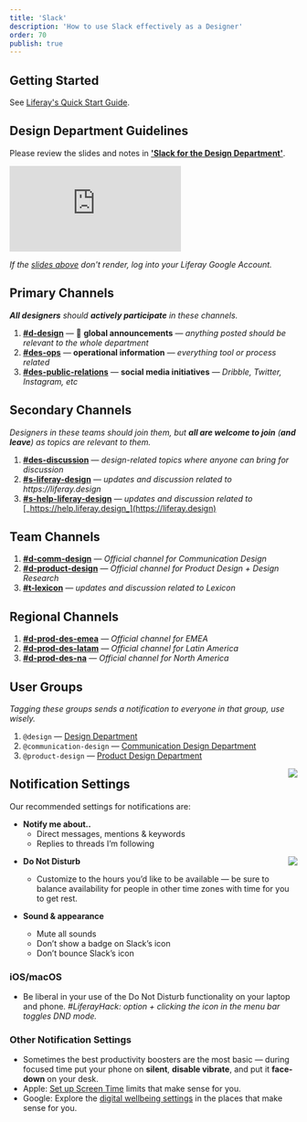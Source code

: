 ```yaml
---
title: 'Slack'
description: 'How to use Slack effectively as a Designer'
order: 70
publish: true
---
```



## Getting Started

See [Liferay's Quick Start Guide](https://docs.google.com/document/d/1xgvsMyNp0zV3AqF1JhITVWvukpJpoqfJ_Qw9YaOhqw4).

## Design Department Guidelines

Please review the slides and notes in [**'Slack for the Design Department'**](https://docs.google.com/presentation/d/1196Oe7hnMUvfIPlPbEcV9i0RCwlVf_NHrSW-cMDeiGo/edit?usp=sharing).

<Embed variant='embed.slides' src="https://docs.google.com/presentation/d/e/2PACX-1vTPri2n7TY1SOEhuoXWHqGUSbLoq4slHzCh5iukA16dtCHfBRJDyCzzluWkUgxPG-4v8J-YHJUnENfi/embed?start=false&loop=false&delayms=3000" />

_If the [slides above](https://docs.google.com/presentation/d/1196Oe7hnMUvfIPlPbEcV9i0RCwlVf_NHrSW-cMDeiGo/edit?usp=sharing) don't render, log into your Liferay Google Account._

## Primary Channels

**_All designers_** _should_ **_actively participate_** _in these channels._

1.  [**#d-design**](https://liferay.slack.com/messages/CL4FSBYE4) — 📣 **global announcements** _— anything posted should be relevant to the whole department_
2.  [**#des-ops**](https://liferay.slack.com/messages/CL2KU6A65) — **operational information** — _everything tool or process related_
3.  [**#des-public-relations**](https://join.slack.com/share/zt-e10g2l43-Eg5DaA~0kzMhmTjqKDftDA) — **social media initiatives** _— Dribble, Twitter, Instagram, etc_

## Secondary Channels

_Designers in these teams should join them, but_ **_all are welcome to join_** _(_**_and leave_**_) as topics are relevant to them._

1.  [**#des-discussion**](https://liferay.slack.com/messages/CLZ47PDJA) — _design-related topics where anyone can bring for discussion_
2.  [**#s-liferay-design**](https://liferay.slack.com/messages/CL86Q8AKS) _— updates and discussion related to https://liferay.design_
3.  [**#s-help-liferay-design**](https://liferay.slack.com/messages/CM1695YUB) _— updates and discussion related to_ [_https://help.liferay.design_](https://liferay.design)

## Team Channels

1.  [**#d-comm-design**](https://liferay.slack.com/messages/CKETJ1DTR) — _Official channel for Communication Design_
2.  [**#d-product-design**](https://liferay.slack.com/messages/CKUSM81CJ) — _Official channel for Product Design + Design Research_
4.  [**#t-lexicon**](https://liferay.slack.com/messages/CKT3L1G58) _— updates and discussion related to Lexicon_


## Regional Channels

1.  [**#d-prod-des-emea**](https://liferay.slack.com/messages/CL91HK1C5) — _Official channel for EMEA_
2.  [**#d-prod-des-latam**](https://liferay.slack.com/messages/C5K6NNR0Q) — _Official channel for Latin America_
3.  [**#d-prod-des-na**](https://liferay.slack.com/messages/CL91E76TF) — _Official channel for North America_

## User Groups

_Tagging these groups sends a notification to everyone in that group, use wisely._

1.  `@design` — [Design Department](https://loop.liferay.com/web/guest/home/-/loop/departments/_Design)
2.  `@communication-design` — [Communication Design Department](https://loop.liferay.com/web/guest/home/-/loop/departments/_Communication+Design)
3.  `@product-design` — [Product Design Department](https://loop.liferay.com/web/guest/home/-/loop/departments/_Product+Design)

<Image
	src="/images/handbook/tools/slack/slack-preferences.png"
	align="right"
	size="small"
	margin="0 0 0 2rem"
	rounded
	dropShadow
/>

## Notification Settings

Our recommended settings for notifications are:

-   **Notify me about..**
    -   Direct messages, mentions & keywords
    -   Replies to threads I’m following

<Image
	src="/images/handbook/tools/slack/slack-do-not-disturb.png"
	align="right"
	size="small"
	margin="0 0 2rem 2rem"
	rounded
	dropShadow
/>

-   **Do Not Disturb**

    -   Customize to the hours you’d like to be available — be sure to balance availability for people in other time zones with time for you to get rest.

-   **Sound & appearance**
    -   Mute all sounds
    -   Don’t show a badge on Slack’s icon
    -   Don’t bounce Slack’s icon

### iOS/macOS

-   Be liberal in your use of the Do Not Disturb functionality on your laptop and phone.
    _#LiferayHack: option + clicking the icon in the menu bar toggles DND mode._

### Other Notification Settings

-   Sometimes the best productivity boosters are the most basic — during focused time put your phone on **silent**, **disable vibrate**, and put it **face-down** on your desk.
-   Apple: [Set up Screen Time](https://support.apple.com/en-us/HT208982) limits that make sense for you.
-   Google: Explore the [digital wellbeing settings](https://wellbeing.google/) in the places that make sense for you.
